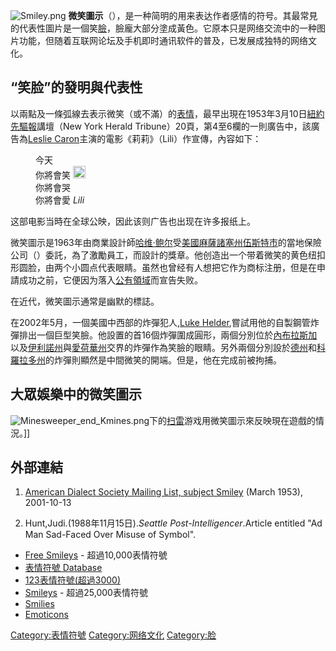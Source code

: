 [[File:Smiley.png|right]]
'''微笑圖示'''（{{lang-en|'''smiley'''}}），是一种简明的用来表达作者感情的符号。其最常見的代表性圖片是一個笑[[臉|臉]]，臉龐大部分塗成黃色。它原本只是网络交流中的一种图片功能，但随着互联网论坛及手机即时通讯软件的普及，已发展成独特的网络文化。

==“笑脸”的發明與代表性==
以兩點及一條弧線去表示微笑（或不滿）的[[表情|表情]]，最早出現在1953年3月10日[[紐約先驅報|紐約先驅報]]講壇（New York Herald Tribune）20頁，第4至6欄的一則廣告中，該廣告為[[萊斯利·卡儂|Leslie Caron]]主演的電影《莉莉》（Lili）作宣傳，內容如下：

:今天
:你將會笑 [[File:Smiley.png|20px]]
:你將會哭 
:你將會愛 ''Lili''

这部电影当時在全球公映，因此该则广告也出现在许多报纸上。{{ref|straightdope}}

微笑圖示是1963年由商業設計師[[哈维·鲍尔|哈维·鲍尔]]受[[美國|美國]][[麻薩諸塞州|麻薩諸塞州]][[伍斯特_(马萨诸塞州)|伍斯特市]]的當地保險公司（{{lang|en|State Mutual Life Assurance Company}}）委託，為了激勵員工，而設計的獎章。他创造出一个带着微笑的黄色纽扣形圆脸，由两个小圆点代表眼睛。虽然也曾经有人想把它作为商标注册，但是在申請成功之前，它便因为落入[[公有領域|公有領域]]而宣告失败。

在近代，微笑圖示通常是幽默的標誌。

在2002年5月，一個美國中西部的炸彈犯人,[[Luke_Helder|Luke Helder]],嘗試用他的自製鋼管炸彈排出一個巨型笑臉。他設置的首16個炸彈圍成圓形，兩個分別位於[[內布拉斯加|內布拉斯加]]以及[[伊利諾州|伊利諾州]]與[[愛荷華州|愛荷華州]]交界的炸彈作為笑臉的眼睛。另外兩個分別設於[[德克薩斯州|德州]]和[[科羅拉多州|科羅拉多州]]的炸彈則顯然是中間微笑的開端。但是，他在完成前被拘捕。

== 大眾娛樂中的微笑圖示 ==
[[File:Minesweeper_end_Kmines.png|thumb]]下的[[踩地雷|扫雷]]游戏用微笑圖示來反映現在遊戲的情況。]]

== 外部連結 ==
#{{note|beginning}}[https://web.archive.org/web/20060101022040/http://listserv.linguistlist.org/cgi-bin/wa?A2=ind0110B&L=ads-l&P=R4596 American Dialect Society Mailing List, subject Smiley] (March 1953), 2001-10-13
#{{note|stern}}Hunt,Judi.(1988年11月15日).''Seattle Post-Intelligencer''.Article entitled "Ad Man Sad-Faced Over Misuse of Symbol".

* [http://www.mysmiley.net Free Smileys] {{Wayback|url=http://www.mysmiley.net/ |date=20220210000452 }} - 超過10,000表情符號
* [https://web.archive.org/web/20060128121410/http://www.big-boards.com/smileys.php 表情符號 Database]
* [https://web.archive.org/web/20111106030544/http://123smileys.forumactif.net/ 123表情符號(超過3000)]
* [https://web.archive.org/web/20191217124941/http://easyfreesmileys.com/ Smileys] - 超過25,000表情符號
* [http://www.smilies-smilies.de Smilies] {{Wayback|url=http://www.smilies-smilies.de/ |date=20160402135005 }}
* [http://idioticons.mis-algoritmos.com Emoticons] {{Wayback|url=http://idioticons.mis-algoritmos.com/ |date=20080228081235 }}

[[Category:表情符號|Category:表情符號]]
[[Category:网络文化|Category:网络文化]]
[[Category:脸|Category:脸]]